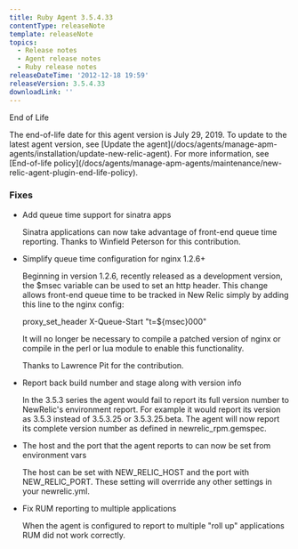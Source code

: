 ```yaml
---
title: Ruby Agent 3.5.4.33
contentType: releaseNote
template: releaseNote
topics:
  - Release notes
  - Agent release notes
  - Ruby release notes
releaseDateTime: '2012-12-18 19:59'
releaseVersion: 3.5.4.33
downloadLink: ''
---
```


End of Life

<Callout variant="important">
  The end-of-life date for this agent version is July 29, 2019. To update to the latest agent version, see [Update the agent](/docs/agents/manage-apm-agents/installation/update-new-relic-agent). For more information, see [End-of-life policy](/docs/agents/manage-apm-agents/maintenance/new-relic-agent-plugin-end-life-policy).
</Callout>

### Fixes

* Add queue time support for sinatra apps

  Sinatra applications can now take advantage of front-end queue time reporting. Thanks to Winfield Peterson for this contribution.
* Simplify queue time configuration for nginx 1.2.6+

  Beginning in version 1.2.6, recently released as a development version, the $msec variable can be used to set an http header. This change allows front-end queue time to be tracked in New Relic simply by adding this line to the nginx config:

  proxy_set_header X-Queue-Start "t=$&#x7B;msec}000"

  It will no longer be necessary to compile a patched version of nginx or compile in the perl or lua module to enable this functionality.

  Thanks to Lawrence Pit for the contribution.
* Report back build number and stage along with version info

  In the 3.5.3 series the agent would fail to report its full version number to NewRelic's environment report. For example it would report its version as 3.5.3 instead of 3.5.3.25 or 3.5.3.25.beta. The agent will now report its complete version number as defined in newrelic_rpm.gemspec.
* The host and the port that the agent reports to can now be set from environment vars

  The host can be set with NEW_RELIC_HOST and the port with NEW_RELIC_PORT. These setting will overrride any other settings in your newrelic.yml.
* Fix RUM reporting to multiple applications

  When the agent is configured to report to multiple "roll up" applications RUM did not work correctly.
